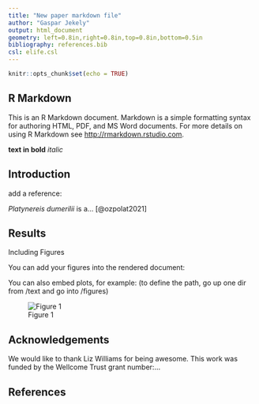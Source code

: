 ```yaml
---
title: "New paper markdown file"
author: "Gaspar Jekely"
output: html_document
geometry: left=0.8in,right=0.8in,top=0.8in,bottom=0.5in
bibliography: references.bib
csl: elife.csl
---
```


```r
knitr::opts_chunk$set(echo = TRUE)
```

## R Markdown

This is an R Markdown document. Markdown is a simple formatting syntax for authoring HTML, PDF, and MS Word documents. For more details on using R Markdown see <http://rmarkdown.rstudio.com>.

**text in bold** *italic*

## Introduction

add a reference:

*Platynereis dumerilii* is a... [@ozpolat2021]

## Results

Including Figures

You can add your figures into the rendered document:

You can also embed plots, for example: (to define the path, go up one dir from /text and go into /figures)

![Figure 1](../figures/Figure1.png)

## Acknowledgements

We would like to thank Liz Williams for being awesome. This work was funded by the Wellcome Trust grant number:...

## References {.unnumbered}

::: {#refs}
:::
